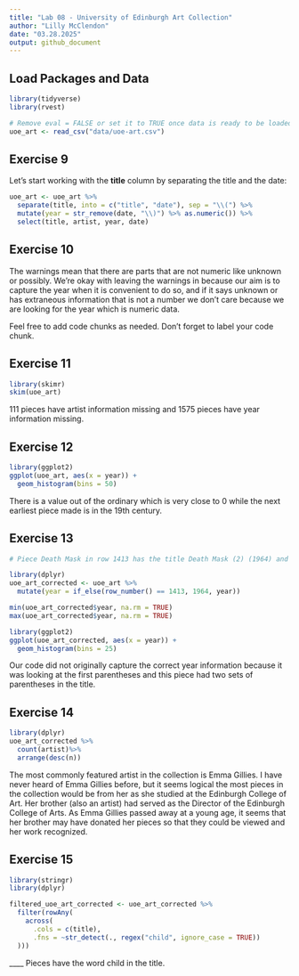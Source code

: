 ```yaml
---
title: "Lab 08 - University of Edinburgh Art Collection"
author: "Lilly McClendon"
date: "03.28.2025"
output: github_document
---
```


## Load Packages and Data  

```r
library(tidyverse) 
library(rvest)
```

```r
# Remove eval = FALSE or set it to TRUE once data is ready to be loaded
uoe_art <- read_csv("data/uoe-art.csv")
```

## Exercise 9

Let's start working with the **title** column by separating the title and the date:  

```r
uoe_art <- uoe_art %>%
  separate(title, into = c("title", "date"), sep = "\\(") %>%
  mutate(year = str_remove(date, "\\)") %>% as.numeric()) %>%
  select(title, artist, year, date)
```


## Exercise 10  

The warnings mean that there are parts that are not numeric like unknown or possibly. We're okay with leaving the warnings in because our aim is to capture the year when it is convenient to do so, and if it says unknown or has extraneous information that is not a number we don't care because we are looking for the year which is numeric data. 

Feel free to add code chunks as needed. Don't forget to label your code chunk.


## Exercise 11  

```r
library(skimr)
skim(uoe_art)
```

111 pieces have artist information missing and 1575 pieces have year information missing. 

## Exercise 12

```r
library(ggplot2)
ggplot(uoe_art, aes(x = year)) + 
  geom_histogram(bins = 50)
```

There is a value out of the ordinary which is very close to 0 while the next earliest piece made is in the 19th century.  

## Exercise 13

```r
# Piece Death Mask in row 1413 has the title Death Mask (2) (1964) and the code above was using (2) for the year and date. The code below manually changes it to be correct.

library(dplyr)
uoe_art_corrected <- uoe_art %>% 
  mutate(year = if_else(row_number() == 1413, 1964, year))

min(uoe_art_corrected$year, na.rm = TRUE)
max(uoe_art_corrected$year, na.rm = TRUE)
```

```r
library(ggplot2)
ggplot(uoe_art_corrected, aes(x = year)) + 
  geom_histogram(bins = 25)
```


Our code did not originally capture the correct year information because it was looking at the first parentheses and this piece had two sets of parentheses in the title. 

## Exercise 14 

```r
library(dplyr)
uoe_art_corrected %>% 
  count(artist)%>%
  arrange(desc(n))
```

The most commonly featured artist in the collection is Emma Gillies. I have never heard of Emma Gillies before, but it seems logical the most pieces in the collection would be from her as she studied at the Edinburgh College of Art. Her brother (also an artist) had served as the Director of the Edinburgh College of Arts. As Emma Gillies passed away at a young age, it seems that her brother may have donated her pieces so that they could be viewed and her work recognized. 


## Exercise 15

```r
library(stringr)
library(dplyr)

filtered_uoe_art_corrected <- uoe_art_corrected %>% 
  filter(rowAny(
    across(
      .cols = c(title), 
      .fns = ~str_detect(., regex("child", ignore_case = TRUE))
  )))
```

____ Pieces have the word child in the title. 


